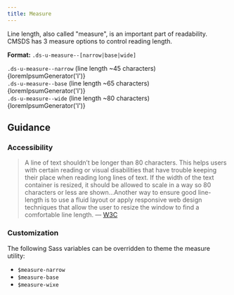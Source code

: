 ```yaml
---
title: Measure
---
```


Line length, also called "measure", is an important part of readability. CMSDS has 3 measure options to control reading length.

**Format:** `.ds-u-measure--[narrow|base|wide]`

<EmbeddedExample>
    <section class="example-list">
        <article>
            <span class="example-label"
            ><code>.ds-u-measure--narrow</code> (line length ~45 characters)</span
            >
            <div class="ds-u-measure--narrow">{loremIpsumGenerator('l')}</div>
        </article>
        <article>
            <span class="example-label"
            ><code>.ds-u-measure--base</code> (line length ~65 characters)</span
            >
            <div class="ds-u-measure--base">{loremIpsumGenerator('l')}</div>
        </article>
        <article>
            <span class="example-label"
            ><code>.ds-u-measure--wide</code> (line length ~80 characters)</span
            >
            <div class="ds-u-measure--wide">{loremIpsumGenerator('l')}</div>
        </article>
    </section>
</EmbeddedExample>

## Guidance

### Accessibility

> A line of text shouldn’t be longer than 80 characters. This helps users with certain reading or visual disabilities that have trouble keeping their place when reading long lines of text. If the width of the text container is resized, it should be allowed to scale in a way so 80 characters or less are shown...Another way to ensure good line-length is to use a fluid layout or apply responsive web design techniques that allow the user to resize the window to find a comfortable line length. &mdash; [W3C](https://www.w3.org/WAI/tutorials/page-structure/styling/#line-length)

### Customization

The following Sass variables can be overridden to theme the measure utility:

- `$measure-narrow`
- `$measure-base`
- `$measure-wixe`


